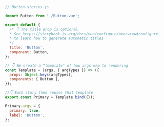 ```js
// Button.stories.js

import Button from './Button.vue';

export default {
  /* 👇 The title prop is optional.
  * See https://storybook.js.org/docs/vue/configure/overview#configure-story-loading
  * to learn how to generate automatic titles
  */
  title: 'Button',
  component: Button,
};

// 👇 We create a “template” of how args map to rendering
const Template = (args, { argTypes }) => ({
  props: Object.keys(argTypes),
  components: { Button },
});

//👇 Each story then reuses that template
export const Primary = Template.bind({});

Primary.args = {
  primary: true,
  label: 'Button',
};
```
